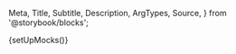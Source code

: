   Meta,
  Title,
  Subtitle,
  Description,
  ArgTypes,
  Source,
} from '@storybook/blocks';

{setUpMocks()}

<Meta
  title="Merchant Tools/Terminal Orders List"
  Components="justifi-terminal-orders-list"
  of={JustifiTerminalOrdersList}
/>

<Title />

---

Component to render a formated list of terminal device orders for the requested account.

# Index

---

- [Props, events and methods](#props-events-and-methods)
- [Authorization](#authorization)
- [Events usage](#events-usage)
- [Example usage](#example-usage)

# Props, events and methods

---

<ArgTypes exclude={['Theme']} />

# Authorization

---

<p>
  Authorization is performed by passing a web component token as{' '}
  <code>auth-token</code>.
</p>
<ul>
  <li>
    <strong>Web Component Token</strong>: These tokens are generated by your
    backend services using the [Web Component Tokens
    API](https://docs.justifi.tech/api-spec#tag/Web-Component-Tokens/operation/CreateWebComponentToken).
    Each token can be scoped to perform a set number of actions and is active
    for 60 minutes. When creating a web component token for this specific
    component you'll need to use the role: `write:account:account_id`. Make sure
    the value for `account_id` matches the prop you also pass separately.
  </li>
</ul>

# Events usage

---

All table components emit an event when a row is clicked. Below is an example event payload showing the contents of `event.detail`, and a brief code example showing usage in your own implementation.

```
{
  "name": "tableRow",
  "data": {
    "id": "tord_ABCD1234",
    "business_id": "biz_0987",
    "sub_account_id": "acc_5678",
    "provider": "verifone",
    "order_type": "boarding_only",
    "order_status": "submitted",
    "terminals": [
        {
          "terminal_id": "tmn_QWER",
          "terminal_did": "11112222",
          "model_name": "v400"
        }
    ],
    "created_at": "2025-01-02T10:30:00Z",
    "updated_at": "2025-01-02T10:45:00Z"
  }
}
```

<Source dark language="html" code={codeExampleEventHandling} />

# Example Usage

---

<ComponentBox>
  <justifi-terminal-orders-list account-id="123" auth-token="123abc" />
</ComponentBox>

---

<Source dark language="html" code={codeExampleFull} />

